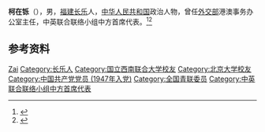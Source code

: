 '''柯在铄'''（{{bd|1924年||2007年|}}），男，[[福建|福建]][[长乐县|长乐]]人，[[中华人民共和国|中华人民共和国]]政治人物，曾任[[中华人民共和国外交部|外交部]]港澳事务办公室主任，中英联合联络小组中方首席代表。<ref>{{Cite web|title=柯在铄遗体安葬八宝山公墓 杨洁篪陈佐洱等送别|url=http://www.chinanews.com/ga/zqmd/news/2007/01-18/856730.shtml|accessdate=2020-12-19|work=中国新闻网}}</ref><ref>{{Cite web|title=柯在铄大使与中英联合联络小组|url=http://shszx.eastday.com/node2/node4810/node4851/node4864/userobject1ai37217.html|accessdate=2020-12-19|work=联合时报|archive-date=2013-06-19|archive-url=https://web.archive.org/web/20130619035032/http://shszx.eastday.com/node2/node4810/node4851/node4864/userobject1ai37217.html|dead-url=no}}</ref>

== 参考资料 ==
{{reflist}}

{{中国人物小作品}}
{{Navboxes 
| title  = 柯在铄在[[中华全国青年联合会|中华全国青年联合会]]的职务
| list1  =
{{中华全国民主青年联合总会第一届委员会}}
}}

{{Authority control}}
{{DEFAULTSORT:Ke柯}}
[[Category:柯姓|Zai]]
[[Category:长乐人|Category:长乐人]]
[[Category:国立西南联合大学校友|Category:国立西南联合大学校友]]
[[Category:北京大学校友|Category:北京大学校友]]
[[Category:中国共产党党员_(1947年入党)|Category:中国共产党党员 (1947年入党)]]
[[Category:全国青联委员|Category:全国青联委员]]
[[Category:中英联合联络小组中方首席代表|Category:中英联合联络小组中方首席代表]]
